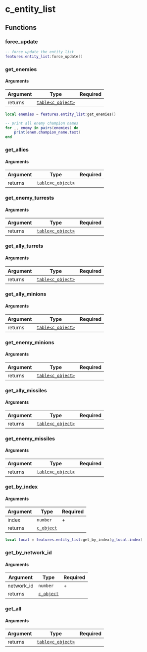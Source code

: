 # c_entity_list

## Functions

### force_update

```lua
-- force update the entity list
features.entity_list:force_update()
```

### get_enemies

#### Arguments

| Argument | Type                                        | Required |
|----------|---------------------------------------------|----------|
| returns  | [`table<c_object>`](/classes/c_object) |          |

```lua
local enemies = features.entity_list:get_enemies()

-- print all enemy champion names
for _, enemy in pairs(enemies) do
    print(enem.champion_name.text)
end
```

### get_allies

#### Arguments

| Argument | Type                                        | Required |
|----------|---------------------------------------------|----------|
| returns  | [`table<c_object>`](/classes/c_object) |          |

### get_enemy_turrests

#### Arguments

| Argument | Type                                        | Required |
|----------|---------------------------------------------|----------|
| returns  | [`table<c_object>`](/classes/c_object) |          |

### get_ally_turrets

#### Arguments

| Argument | Type                                        | Required |
|----------|---------------------------------------------|----------|
| returns  | [`table<c_object>`](/classes/c_object) |          |

### get_ally_minions

#### Arguments

| Argument | Type                                        | Required |
|----------|---------------------------------------------|----------|
| returns  | [`table<c_object>`](/classes/c_object) |          |

### get_enemy_minions

#### Arguments

| Argument | Type                                        | Required |
|----------|---------------------------------------------|----------|
| returns  | [`table<c_object>`](/classes/c_object) |          |

### get_ally_missiles

#### Arguments

| Argument | Type                                        | Required |
|----------|---------------------------------------------|----------|
| returns  | [`table<c_object>`](/classes/c_object) |          |

### get_enemy_missiles

#### Arguments

| Argument | Type                                        | Required |
|----------|---------------------------------------------|----------|
| returns  | [`table<c_object>`](/classes/c_object) |          |

### get_by_index

#### Arguments

| Argument | Type                                 | Required |
|----------|--------------------------------------|----------|
| index    | `number`                             | +        |
| returns  | [`c_object`](/classes/c_object) |          |

```lua
local local = features.entity_list:get_by_index(g_local.index)
```

### get_by_network_id

#### Arguments

| Argument   | Type                                 | Required |
|------------|--------------------------------------|----------|
| network_id | `number`                             | +        |
| returns    | [`c_object`](/classes/c_object) |          |

### get_all

#### Arguments

| Argument | Type                                        | Required |
|----------|---------------------------------------------|----------|
| returns  | [`table<c_object>`](/classes/c_object) |          |
